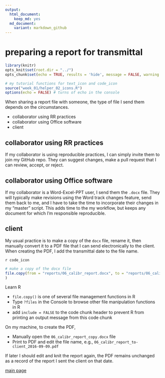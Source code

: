 ```yaml
---
output:
  html_document:
    keep_md: yes
  md_document:
    variant: markdown_github
--- 
```


# preparing a report for transmittal 

```r
library(knitr)
opts_knit$set(root.dir = "../")
opts_chunk$set(echo = TRUE, results = 'hide', message = FALSE, warning = FALSE, eval = FALSE)
```

```r
# my tutorial functions for text_icon and code_icon
source("week_01/helper_02_icons.R")
options(echo = FALSE) # turns of echo in the console
```


When sharing a report file with someone, the type of file I send them depends on the circumstances. 

- collaborator using RR practices  
- collaborator using Office software 
- client 

## collaborator using RR practices 

If my collaborator is using reproducible practices, I can simply invite them to join my GitHub repo. They can suggest changes, make a pull request that I can review, accept, or reject. 

## collaborator using Office software

If my collaborator is a Word-Excel-PPT user, I send them the `.docx` file. They will typically make revisions using the Word track changes feature, send them back to me, and I have to take the time to incorporate their changes in my "master" script. This adds time to the my workflow, but keeps any document for which I'm responsible reproducible. 


## client 

My usual practice is to make a copy of the `docx` file, rename it, then manually convert it to a PDF file that I can send electronically to the client. When creating the PDF, I add the transmittal date to the file name.

`r code_icon`

```r
# make a copy of the docx file
file.copy(from = "reports/06_calibr_report.docx", to = "reports/06_calibr_report_copy.docx"
)
```

Learn R

- `file.copy()` is one of several file management functions in R
- Type `?files` in the Console to browse other file manipulation functions in R
- add `include = FALSE` to the code chunk header to prevent R from printing an output message from this code chunk

On my machine, to create the PDF,

- Manually open the  `06_calibr_report_copy.docx` file
- Print to PDF and edit the file name, e.g., `06_calibr_report_to-client_2016-09-09.pdf`

If later I should edit and knit the report again, the PDF remains unchanged as a  record of the report I sent the client on that date.

[main page](../README.md)








